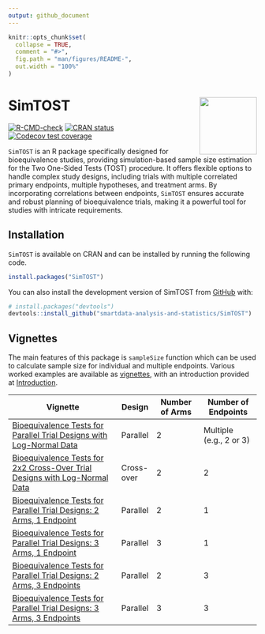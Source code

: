 ```yaml
---
output: github_document
---
```


<!-- README.md is generated from README.Rmd. Please edit that file -->

```r
knitr::opts_chunk$set(
  collapse = TRUE,
  comment = "#>",
  fig.path = "man/figures/README-",
  out.width = "100%"
)
```

# SimTOST <img src="man/figures/logo.png" align="right" height="116" alt="" />

<!-- badges: start -->
[![R-CMD-check](https://github.com/smartdata-analysis-and-statistics/SimTOST/actions/workflows/R-CMD-check.yml/badge.svg)](https://github.com/smartdata-analysis-and-statistics/SimTOST/actions/workflows/R-CMD-check.yml)
[![CRAN status](https://www.r-pkg.org/badges/version/SimTOST)](https://CRAN.R-project.org/package=SimTOST)
[![Codecov test coverage](https://codecov.io/gh/smartdata-analysis-and-statistics/SimTOST/branch/main/graph/badge.svg)](https://app.codecov.io/gh/smartdata-analysis-and-statistics/SimTOST?branch=main)
<!-- badges: end -->

`SimTOST` is an R package specifically designed for bioequivalence studies, providing simulation-based sample size estimation for the Two One-Sided Tests (TOST) procedure. It offers flexible options to handle complex study designs, including trials with multiple correlated primary endpoints, multiple hypotheses, and treatment arms. By incorporating correlations between endpoints, `SimTOST` ensures accurate and robust planning of bioequivalence trials, making it a powerful tool for studies with intricate requirements.

## Installation

`SimTOST` is available on CRAN and can be installed by running the following code.

``` r
install.packages("SimTOST")
```

You can also install the development version of SimTOST from [GitHub](https://github.com/) with:

``` r
# install.packages("devtools")
devtools::install_github("smartdata-analysis-and-statistics/SimTOST")
```

## Vignettes

The main features of this package is `sampleSize` function which can be used to calculate sample size for individual and multiple endpoints. Various worked examples are available as [vignettes](https://smartdata-analysis-and-statistics.github.io/SimTOST), with an introduction provided at [Introduction](https://smartdata-analysis-and-statistics.github.io/SimTOST/articles/intropkg.html).


| **Vignette**                                    | **Design**   | **Number of Arms** | **Number of Endpoints** |
|------------------------------------------------|--------------|---------------------|--------------------------|
| [Bioequivalence Tests for Parallel Trial Designs with Log-Normal Data](https://smartdata-analysis-and-statistics.github.io/SimTOST/articles/sampleSize_parallel.html) | Parallel    | 2                  | Multiple (e.g., 2 or 3)                 |
| [Bioequivalence Tests for 2x2 Cross-Over Trial Designs with Log-Normal Data](https://smartdata-analysis-and-statistics.github.io/SimTOST/articles/sampleSize_crossover.html) | Cross-over    | 2                  | 2                 |
| [Bioequivalence Tests for Parallel Trial Designs: 2 Arms, 1 Endpoint](https://smartdata-analysis-and-statistics.github.io/SimTOST/articles/sampleSize_parallel_2A1E.html) | Parallel    | 2                  | 1                        |
| [Bioequivalence Tests for Parallel Trial Designs: 3 Arms, 1 Endpoint](https://smartdata-analysis-and-statistics.github.io/SimTOST/articles/sampleSize_parallel_3A1E.html) | Parallel    | 3                  | 1                        |
| [Bioequivalence Tests for Parallel Trial Designs: 2 Arms, 3 Endpoints](https://smartdata-analysis-and-statistics.github.io/SimTOST/articles/sampleSize_parallel_2A3E.html)  | Parallel    | 2                  | 3 |
| [Bioequivalence Tests for Parallel Trial Designs: 3 Arms, 3 Endpoints](https://smartdata-analysis-and-statistics.github.io/SimTOST/articles/sampleSize_parallel_3A3E.html)  | Parallel    | 3                  | 3 |



